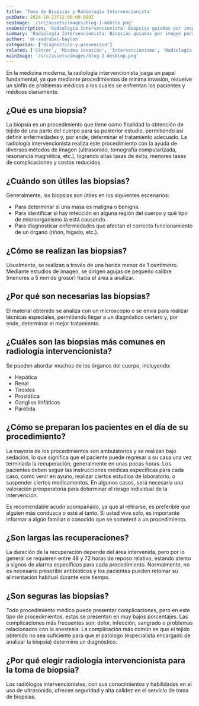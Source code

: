 ```yaml
---
title: 'Toma de Biopsias y Radiología Intervencionista'
pubDate: 2024-10-23T12:00:00.000Z
seoImage: '/src/assets/images/blog-1-mobile.png'
seoDescription: 'Radiología Intervencionista: Biopsias guiadas por imagen para diagnósticos precisos y mínimamente invasivos, mejorando la seguridad y resultados para los pacientes.'
summary: 'Radiología Intervencionista: Biopsias guiadas por imagen para diagnósticos precisos y mínimamente invasivos, mejorando la seguridad y resultados para los pacientes.'
author: 'dr-asdrubal-baylon'
categorias: ["diagnostico-y-prevencion"]
related: ['Cáncer', 'Mínima invasión', 'Intervencionismo', 'Radiología', 'Radiología Intervencionista', 'Corta estancia', 'Ultrasonido', 'Ecografía', 'Medicina', 'Salud']
mainImage: '/src/assets/images/blog-1-desktop.png'
---
```


En la medicina moderna, la radiología intervencionista juega un papel fundamental, ya que mediante procedimientos de mínima invasión, resuelve un sinfín de problemas médicos a los cuales se enfrentan los pacientes y médicos diariamente.

## ¿Qué es una biopsia?

La biopsia es un procedimiento que tiene como finalidad la obtención de tejido de una parte del cuerpo para su posterior estudio, permitiendo así definir enfermedades y, por ende, determinar el tratamiento adecuado. La radiología intervencionista realiza este procedimiento con la ayuda de diversos métodos de imagen (ultrasonido, tomografía computarizada, resonancia magnética, etc.), logrando altas tasas de éxito, menores tasas de complicaciones y costos reducidos.

## ¿Cuándo son útiles las biopsias?

Generalmente, las biopsias son útiles en los siguientes escenarios:
- Para determinar si una masa es maligna o benigna.
- Para identificar si hay infección en alguna región del cuerpo y qué tipo de microorganismo la está causando.
- Para diagnosticar enfermedades que afectan el correcto funcionamiento de un órgano (riñón, hígado, etc.).

## ¿Cómo se realizan las biopsias?

Usualmente, se realizan a través de una herida menor de 1 centímetro. Mediante estudios de imagen, se dirigen agujas de pequeño calibre (menores a 5 mm de grosor) hacia el área a analizar.

## ¿Por qué son necesarias las biopsias?

El material obtenido se analiza con un microscopio o se envía para realizar técnicas especiales, permitiendo llegar a un diagnóstico certero y, por ende, determinar el mejor tratamiento.

## ¿Cuáles son las biopsias más comunes en radiología intervencionista?

Se pueden abordar muchos de los órganos del cuerpo, incluyendo:
- Hepática
- Renal
- Tiroides
- Prostática
- Ganglios linfáticos
- Parótida

## ¿Cómo se preparan los pacientes en el día de su procedimiento?
La mayoría de los procedimientos son ambulatorios y se realizan bajo sedación, lo que significa que el paciente puede regresar a su casa una vez terminada la recuperación, generalmente en unas pocas horas. Los pacientes deben seguir las instrucciones médicas específicas para cada caso, como venir en ayuno, realizar ciertos estudios de laboratorio, o suspender ciertos medicamentos. En algunos casos, será necesaria una valoración preoperatoria para determinar el riesgo individual de la intervención.

Es recomendable acudir acompañado, ya que al retirarse, es preferible que alguien más conduzca o esté al tanto. Si usted vive solo, es importante informar a algún familiar o conocido que se someterá a un procedimiento.

## ¿Son largas las recuperaciones?
La duración de la recuperación depende del área intervenida, pero por lo general se requieren entre 48 y 72 horas de reposo relativo, estando atento a signos de alarma específicos para cada procedimiento. Normalmente, no es necesario prescribir antibióticos y los pacientes pueden retomar su alimentación habitual durante este tiempo.

## ¿Son seguras las biopsias?
Todo procedimiento médico puede presentar complicaciones, pero en este tipo de procedimientos, estas se presentan en muy bajos porcentajes. Las complicaciones más frecuentes son: dolor, infección, sangrado o problemas relacionados con la anestesia. La complicación más común es que el tejido obtenido no sea suficiente para que el patólogo (especialista encargado de analizar la biopsia) determine un diagnóstico.

## ¿Por qué elegir radiología intervencionista para la toma de biopsia?
Los radiólogos intervencionistas, con sus conocimientos y habilidades en el uso de ultrasonido, ofrecen seguridad y alta calidez en el servicio de toma de biopsias.
